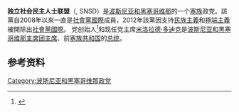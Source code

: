 {{Infobox political party
| country       = 波斯尼亚和黑塞哥维那
| colorcode     = {{Alliance of Independent Social Democrats/meta/color}}
| party_name    = 独立社会民主人士联盟
| native_name   = {{lang|sr|Савез независних социјалдемократа<br />Savez nezavisnih socijaldemokrata}}
| party_logo    = <!---[[File:Alliance_of_Independent_Social_Democrats_logo.png|220px]]--->
| leader        = [[米洛拉德·多迪克|米洛拉德·多迪克]]
| foundation    = 1996
| headquarters  = Petra Kočića 5, <br>78000 [[巴尼亚卢卡|巴尼亚卢卡]]
| ideology      = {{nowrap|[[社会民主主义|社会民主主义]]<ref name="parties and elections">{{cite web|url=http://parties-and-elections.eu/bosnia.html|title=Bosnia and Herzegovina|publisher=Parties and Elections in Europe|accessdate=30 July 2013|deadurl=yes|archiveurl=https://web.archive.org/web/20130903061719/http://www.parties-and-elections.eu/bosnia.html|archivedate=2013年9月3日}}</ref><br>[[分离主义|分离主义]]<ref name="parties and elections"/><br>[[塞尔维亚民族主义|塞尔维亚民族主义]]<ref name="parties and elections"/>}}<br>[[歐洲懷疑主義|歐洲懷疑主義]]<br>[[邦聯制|邦聯主義]]<ref name="vecernji.hr">[http://www.vecernji.hr/balkan/za-sve-bi-najbolja-bila-konfederacija-herceg-bosne-republike-srpske-i-bosne-921053 'Za sve bi najbolja bila konfederacija Herceg Bosne, Republike Srpske i Bosne'] {{Wayback|url=http://www.vecernji.hr/balkan/za-sve-bi-najbolja-bila-konfederacija-herceg-bosne-republike-srpske-i-bosne-921053 |date=20140327234236 }}. Večernji list, 14. veljače 2014. Pristupljeno 26. ožujka 2014.</ref><br>[[親俄|親俄]]<br>[[民粹主義|民粹主義]]
| position = {{le|混合政治|Syncretic politics}}<br>'''經濟'''：[[中間偏左|中間偏左]]<ref name="The Guardian">{{cite news|last1=Nardelli|first1=Alberto|last2=Dzidic|first2=Denis|last3=Jukic|first3=Elvira|date=8 October 2014|title=Bosnia and Herzegovina: the world's most complicated system of government?|url=https://www.theguardian.com/news/datablog/2014/oct/08/bosnia-herzegovina-elections-the-worlds-most-complicated-system-of-government|work=[[The_Guardian|The Guardian]]|accessdate=2021-12-29|archive-date=2019-10-04|archive-url=https://web.archive.org/web/20191004160809/https://www.theguardian.com/news/datablog/2014/oct/08/bosnia-herzegovina-elections-the-worlds-most-complicated-system-of-government|dead-url=no}}</ref><br>'''社會'''：[[右翼|右翼]]至[[極右翼|極右翼]]<ref>{{Cite web |url=https://openarchive.tk.mta.hu/424/1/Populist%20Parties%20in%20Contemporary%20Europe_12-06-2020-FINAL.pdf |title=存档副本 |access-date=2021-12-29 |archive-date=2021-11-28 |archive-url=https://web.archive.org/web/20211128133734/https://openarchive.tk.mta.hu/424/1/Populist%20Parties%20in%20Contemporary%20Europe_12-06-2020-FINAL.pdf |dead-url=no }}</ref><ref name="books.google.com">{{Cite book|url = https://books.google.com/books?id=7WUxBwAAQBAJ&pg=PA343|title = Left and Right: The Great Dichotomy Revisited|isbn = 9781443855709|last1 = Rosas|first1 = João Cardoso|last2 = Ferreira|first2 = Ana Rita|date = 8 January 2014|access-date = 2021-12-29|archive-date = 2021-12-29|archive-url = https://web.archive.org/web/20211229004529/https://books.google.com/books?id=7WUxBwAAQBAJ&pg=PA343|dead-url = no}}</ref><ref name="ReferenceA">{{Cite book| url=https://books.google.com/books?id=YsFqDwAAQBAJ&pg=PA87| title=The Presidentialisation of Political Parties in the Western Balkans| isbn=9783319973524| last1=Passarelli| first1=Gianluca| date=January 2018| access-date=2021-12-29| archive-date=2021-11-09| archive-url=https://web.archive.org/web/20211109220455/https://books.google.com/books?id=YsFqDwAAQBAJ&pg=PA87| dead-url=no}}</ref>
| national      = 无
| international = 无（2012年被[[社会党国际|社会党国际]]开除）
| european      = 无
| colours       = [[红色|红色]]
| seats1_title  = [[波黑议会代表院|波黑议会代表院]]
| seats1        = {{Infobox political party/seats|8|42|#a81818}}
| seats2_title  = [[塞族共和国议会|塞族共和国议会]]
| seats2        = {{Infobox political party/seats|37|83|#a81818}}
| seats5_title  = [[波黑市镇列表|市镇]]
| seats5        = {{Infobox political party/seats|2933|29670|#a81818}}
| website       = {{URL|http://www.snsd.org/}}
}}
'''独立社会民主人士联盟'''（{{lang-sr|Савез независних социјалдемократа (СНСД)/Savez nezavisnih socijaldemokrata}}, SNSD）是[[波斯尼亚和黑塞哥维那|波斯尼亚和黑塞哥维那]]的一个[[塞爾維亞族|塞族]]政党。該黨自2008年以來一直是[[社會黨國際|社會黨國際]]成員，2012年該黨因支持[[民族主義|民族主義]]和[[極端主義|極端主義]]被開除出[[社會黨國際|社會黨國際]]。 党创始人<ref name="2006 new gov">{{cite news|title=波黑塞族共和国组成新政府|url=http://news.xinhuanet.com/world/2006-03/01/content_4241607.htm|accessdate=2014-07-19|newspaper=新华网|date=2006-03-01|archive-date=2015-05-18|archive-url=https://web.archive.org/web/20150518140131/http://news.xinhuanet.com/world/2006-03/01/content_4241607.htm|dead-url=no}}</ref>和现任党主席[[米洛拉德·多迪克|米洛拉德·多迪克]]是[[波斯尼亚和黑塞哥维那主席团|波斯尼亚和黑塞哥维那主席团]][[主席|主席]]、前[[塞族共和國|塞族共和国]]的[[塞族共和国总统|总统]]。

==参考资料==
{{Reflist}}
{{波黑政党}}
[[Category:波斯尼亚和黑塞哥维那政党|Category:波斯尼亚和黑塞哥维那政党]]